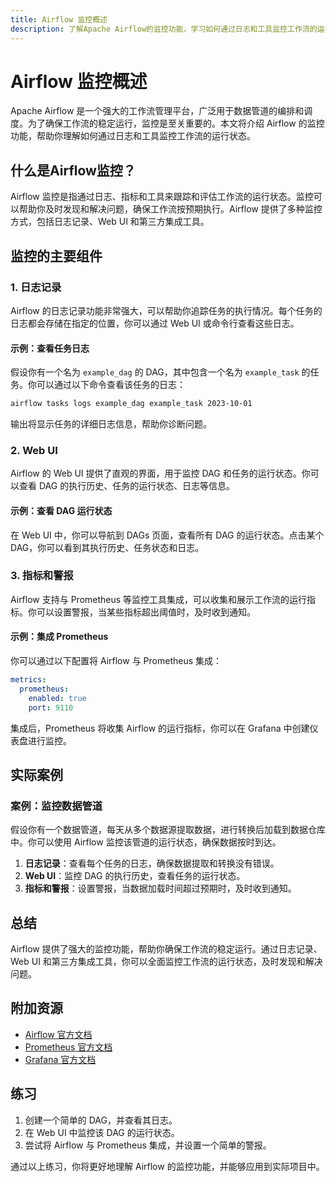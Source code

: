 ```yaml
---
title: Airflow 监控概述
description: 了解Apache Airflow的监控功能，学习如何通过日志和工具监控工作流的运行状态。
---
```


# Airflow 监控概述

Apache Airflow 是一个强大的工作流管理平台，广泛用于数据管道的编排和调度。为了确保工作流的稳定运行，监控是至关重要的。本文将介绍 Airflow 的监控功能，帮助你理解如何通过日志和工具监控工作流的运行状态。

## 什么是Airflow监控？

Airflow 监控是指通过日志、指标和工具来跟踪和评估工作流的运行状态。监控可以帮助你及时发现和解决问题，确保工作流按预期执行。Airflow 提供了多种监控方式，包括日志记录、Web UI 和第三方集成工具。

## 监控的主要组件

### 1. 日志记录

Airflow 的日志记录功能非常强大，可以帮助你追踪任务的执行情况。每个任务的日志都会存储在指定的位置，你可以通过 Web UI 或命令行查看这些日志。

#### 示例：查看任务日志

假设你有一个名为 `example_dag` 的 DAG，其中包含一个名为 `example_task` 的任务。你可以通过以下命令查看该任务的日志：

```bash
airflow tasks logs example_dag example_task 2023-10-01
```

输出将显示任务的详细日志信息，帮助你诊断问题。

### 2. Web UI

Airflow 的 Web UI 提供了直观的界面，用于监控 DAG 和任务的运行状态。你可以查看 DAG 的执行历史、任务的运行状态、日志等信息。

#### 示例：查看 DAG 运行状态

在 Web UI 中，你可以导航到 DAGs 页面，查看所有 DAG 的运行状态。点击某个 DAG，你可以看到其执行历史、任务状态和日志。

### 3. 指标和警报

Airflow 支持与 Prometheus 等监控工具集成，可以收集和展示工作流的运行指标。你可以设置警报，当某些指标超出阈值时，及时收到通知。

#### 示例：集成 Prometheus

你可以通过以下配置将 Airflow 与 Prometheus 集成：

```yaml
metrics:
  prometheus:
    enabled: true
    port: 9110
```

集成后，Prometheus 将收集 Airflow 的运行指标，你可以在 Grafana 中创建仪表盘进行监控。

## 实际案例

### 案例：监控数据管道

假设你有一个数据管道，每天从多个数据源提取数据，进行转换后加载到数据仓库中。你可以使用 Airflow 监控该管道的运行状态，确保数据按时到达。

1. **日志记录**：查看每个任务的日志，确保数据提取和转换没有错误。
2. **Web UI**：监控 DAG 的执行历史，查看任务的运行状态。
3. **指标和警报**：设置警报，当数据加载时间超过预期时，及时收到通知。

## 总结

Airflow 提供了强大的监控功能，帮助你确保工作流的稳定运行。通过日志记录、Web UI 和第三方集成工具，你可以全面监控工作流的运行状态，及时发现和解决问题。

## 附加资源

- [Airflow 官方文档](https://airflow.apache.org/docs/)
- [Prometheus 官方文档](https://prometheus.io/docs/)
- [Grafana 官方文档](https://grafana.com/docs/)

## 练习

1. 创建一个简单的 DAG，并查看其日志。
2. 在 Web UI 中监控该 DAG 的运行状态。
3. 尝试将 Airflow 与 Prometheus 集成，并设置一个简单的警报。

通过以上练习，你将更好地理解 Airflow 的监控功能，并能够应用到实际项目中。